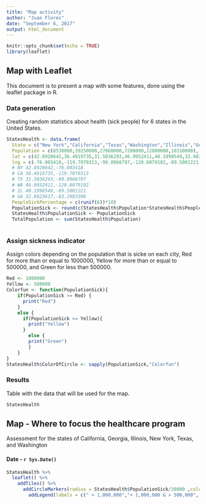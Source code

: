 ---
title: "Map activity"
author: "Juan Flores"
date: "September 6, 2017"
output: html_document
---

```{r setup, include=FALSE}
knitr::opts_chunk$set(echo = TRUE)
library(leaflet)
```

## Map with Leaflet

This document is to present a map with some features, done using the leaflet package in R.



### Data generation

Creating random statistics about health (sick people) for 6 states in the United States.

```{r creating random health data}

StatesHealth <- data.frame(
  State = c("New York","California","Texas","Washington","Illinois","Georgia"),
  Population = c(8538000,39250000,27860000,7288000,12800000,10310000),
  lat = c(42.8920642,36.4919735,31.5036293,46.9952411,40.1998549,32.6023617),
  lng = c(-76.003418,-119.7070313,-99.0966797,-120.6079102,-89.5001221,-83.2983398),
  # NY 42.8920642,-76.003418
  # CA 36.4919735,-119.7070313
  # TX 31.5036293,-99.0966797
  # WA 46.9952411,-120.6079102
  # IL 40.1998549,-89.5001221
  # GA 32.6023617,-83.2983398
  PeopleSickPercentage = c(runif(6))*10)
  PopulationSick <- round(c(StatesHealth$Population*StatesHealth$PeopleSickPercentage/100),0)
  StatesHealth$PopulationSick <- PopulationSick
  TotalPopulation <- sum(StatesHealth$Population)
  
```

### Assign sickness indicator

Assign colors depending on the population that is sicke on each city, Red for more than or equal to 1000000, Yellow for more than or equal to 500000, and Green for less than 500000.


```{r sickness circles, results='hide'}

Red <- 1000000
Yellow <- 500000
Colorfun <- function(PopulationSick){
    if(PopulationSick >= Red) {
      print("Red")
    }
    else {
      if(PopulationSick >= Yellow){
        print("Yellow")
      }
        else {
        print("Green")
        }
    }
}
StatesHealth$ColorOfCircle <- sapply(PopulationSick,"Colorfun")
```

### Results

Table with the data that will be used for the map.

```{r Final table}

StatesHealth
```

## Map - Where to focus the healthcare program
Assessment for the states of California, Georgia, Illinois, New York, Texas, and Washington

#### Date - `r Sys.Date()`

```{r leaflet map, echo=FALSE}
StatesHealth %>%
  leaflet() %>%
    addTiles() %>%
      addCircleMarkers(radius = StatesHealth$PopulationSick/30000 ,color = StatesHealth$ColorOfCircle, popup = paste("State - ",StatesHealth$State,"<br>", "Sick Population - ",StatesHealth$PopulationSick)) %>%
        addLegend(labels = c(" > 1,000,000","< 1,000,000 & > 500,000", "< 500,000"), colors = c("Red","Yellow","Green"))
```